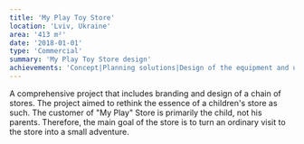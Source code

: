 ```yaml
---
title: 'My Play Toy Store'
location: 'Lviv, Ukraine'
area: '413 m²'
date: '2018-01-01'
type: 'Commercial'
summary: 'My Play Toy Store design'
achievements: 'Concept|Planning solutions|Design of the equipment and unique elements|Outdoor area design|3d visualization|Drawings|Graphic communication|Specification of materials and equipment|Supervision'
---
```


A comprehensive project that includes branding and design of a chain of stores.
The project aimed to rethink the essence of a children's store as such.
The customer of "My Play" Store is primarily the child, not his parents. Therefore, the main goal of the store is to turn an ordinary visit to the store into a small adventure.
